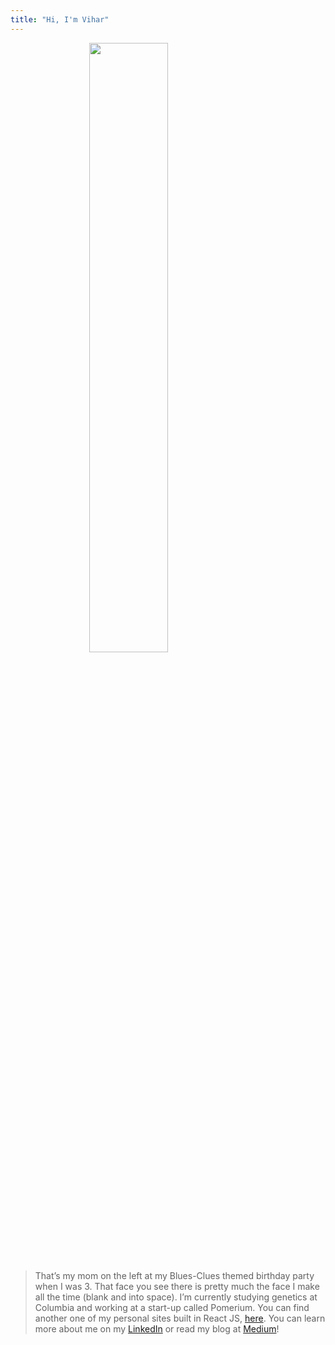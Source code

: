 ```yaml
---
title: "Hi, I'm Vihar"
---
```


<div class="jumbotron">

  <img src="./assets/vihar.png" style="display: block; margin-left: auto; margin-right: auto; width: 50%;">

  <blockquote>
  
    <p>
    That's my mom on the left at my Blues-Clues themed birthday party when I was 3. That face you see there is pretty much the face I make all the time (blank and into space). I'm currently studying genetics at Columbia and working at a start-up called Pomerium. You can find another one of  my personal sites built in React JS, [here](https://www.vihardesu.com/). You can learn more about me on my [LinkedIn](https://www.linkedin.com/in/vihar-desu/) or read my blog at [Medium](https://medium.com/@vihardesu)!
    </p>
    
  </blockquote>
</div>

